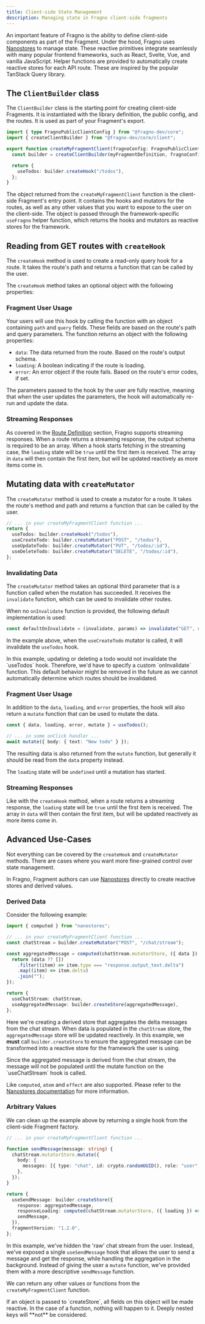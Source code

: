 ```yaml
---
title: Client-side State Management
description: Managing state in Fragno client-side fragments
---
```


An important feature of Fragno is the ability to define client-side components as part of the
Fragment. Under the hood, Fragno uses [Nanostores](https://github.com/nanostores/nanostores) to
manage state. These reactive primitives integrate seamlessly with many popular frontend frameworks,
such as React, Svelte, Vue, and vanilla JavaScript. Helper functions are provided to automatically
create reactive stores for each API route. These are inspired by the popular TanStack Query library.

## The `ClientBuilder` class

The `ClientBuilder` class is the starting point for creating client-side Fragments. It is
instantiated with the library definition, the public config, and the routes. It is used as part of
your Fragment's export.

```typescript title="src/index.ts"
import { type FragnoPublicClientConfig } from "@fragno-dev/core";
import { createClientBuilder } from "@fragno-dev/core/client";

export function createMyFragmentClient(fragnoConfig: FragnoPublicClientConfig = {}) {
  const builder = createClientBuilder(myFragmentDefinition, fragnoConfig, routes);

  return {
    useTodos: builder.createHook("/todos"),
  };
}
```

The object returned from the `createMyFragmentClient` function is the client-side Fragment's entry
point. It contains the hooks and mutators for the routes, as well as any other values that you want
to expose to the user on the client-side. The object is passed through the framework-specific
`useFragno` helper function, which returns the hooks and mutators as reactive stores for the
framework.

## Reading from GET routes with `createHook`

The `createHook` method is used to create a read-only query hook for a route. It takes the route's
path and returns a function that can be called by the user.

The `createHook` method takes an optional object with the following properties:

<AutoTypeTable path="fragno/src/client/client.ts" name="CreateHookOptions" />

### Fragment User Usage

Your users will use this hook by calling the function with an object containing `path` and `query`
fields. These fields are based on the route's path and query parameters. The function returns an
object with the following properties:

- `data`: The data returned from the route. Based on the route's output schema.
- `loading`: A boolean indicating if the route is loading.
- `error`: An error object if the route fails. Based on the route's error codes, if set.

The parameters passed to the hook by the user are fully reactive, meaning that when the user updates
the parameters, the hook will automatically re-run and update the data.

### Streaming Responses

As covered in the [Route Definition](./route-definition.mdx) section, Fragno supports streaming
responses. When a route returns a streaming response, the output schema is required to be an array.
When a hook starts fetching in the streaming case, the `loading` state will be `true` until the
first item is received. The array in `data` will then contain the first item, but will be updated
reactively as more items come in.

## Mutating data with `createMutator`

The `createMutator` method is used to create a mutator for a route. It takes the route's method and
path and returns a function that can be called by the user.

```typescript title="src/index.ts"
// ... in your createMyFragmentClient function ...
return {
  useTodos: builder.createHook("/todos"),
  useCreateTodo: builder.createMutator("POST", "/todos"),
  useUpdateTodo: builder.createMutator("PUT", "/todos/:id"),
  useDeleteTodo: builder.createMutator("DELETE", "/todos/:id"),
};
```

### Invalidating Data

The `createMutator` method takes an optional third parameter that is a function called when the
mutation has succeeded. It receives the `invalidate` function, which can be used to invalidate other
routes.

When no `onInvalidate` function is provided, the following default implementation is used:

```typescript
const defaultOnInvalidate = (invalidate, params) => invalidate("GET", route.path, params);
```

In the example above, when the `useCreateTodo` mutator is called, it will invalidate the `useTodos`
hook.

<Callout title="Invalidation only happens on exactly the same route/path" type="warning">
  In this example, updating or deleting a todo would not invalidate the `useTodos` hook. Therefore,
  we'd have to specify a custom `onInvalidate` function.
</Callout>

<Callout title="Default behaviour might be removed in the future" type="warning">
  This default behavior might be removed in the future as we cannot automatically determine which
  routes should be invalidated.
</Callout>

### Fragment User Usage

In addition to the `data`, `loading`, and `error` properties, the hook will also return a `mutate`
function that can be used to mutate the data.

```typescript
const { data, loading, error, mutate } = useTodos();

// ... in some onClick handler ...
await mutate({ body: { text: "New todo" } });
```

The resulting data is also returned from the `mutate` function, but generally it should be read from
the `data` property instead.

The `loading` state will be `undefined` until a mutation has started.

### Streaming Responses

Like with the `createHook` method, when a route returns a streaming response, the `loading` state
will be `true` until the first item is received. The array in `data` will then contain the first
item, but will be updated reactively as more items come in.

## Advanced Use-Cases

Not everything can be covered by the `createHook` and `createMutator` methods. There are cases where
you want more fine-grained control over state management.

In Fragno, Fragment authors can use
[Nanostores](https://github.com/nanostores/nanostores?tab=readme-ov-file#nano-stores) directly to
create reactive stores and derived values.

### Derived Data

Consider the following example:

```typescript title="src/index.ts"
import { computed } from "nanostores";

// ... in your createMyFragmentClient function ...
const chatStream = builder.createMutator("POST", "/chat/stream");

const aggregatedMessage = computed(chatStream.mutatorStore, ({ data }) => {
  return (data ?? [])
    .filter((item) => item.type === "response.output_text.delta")
    .map((item) => item.delta)
    .join("");
});

return {
  useChatStream: chatStream,
  useAggregatedMessage: builder.createStore(aggregatedMessage),
};
```

Here we're creating a derived store that aggregates the delta messages from the chat stream. When
data is populated in the `chatStream` store, the `aggregatedMessage` store will be updated
reactively. In this example, we **must** call `builder.createStore` to ensure the aggregated message
can be transformed into a reactive store for the framework the user is using.

<Callout title="Mutate must be called" type="info">
  Since the aggregated message is derived from the chat stream, the message will not be populated
  until the mutate function on the `useChatStream` hook is called.
</Callout>

Like `computed`, `atom` and `effect` are also supported. Please refer to the
[Nanostores documentation](https://github.com/nanostores/nanostores?tab=readme-ov-file#nano-stores)
for more information.

### Arbitrary Values

We can clean up the example above by returning a single hook from the client-side Fragment factory.

```typescript title="src/index.ts"
// ... in your createMyFragmentClient function ...

function sendMessage(message: string) {
  chatStream.mutatorStore.mutate({
    body: {
      messages: [{ type: "chat", id: crypto.randomUUID(), role: "user", content: message }],
    },
  });
}

return {
  useSendMessage: builder.createStore({
    response: aggregatedMessage,
    responseLoading: computed(chatStream.mutatorStore, ({ loading }) => loading),
    sendMessage,
  }),
  fragmentVersion: "1.2.0",
};
```

In this example, we've hidden the 'raw' chat stream from the user. Instead, we've exposed a single
`useSendMessage` hook that allows the user to send a message and get the response, while handling
the aggregation in the background. Instead of giving the user a `mutate` function, we've provided
them with a more descriptive `sendMessage` function.

We can return any other values or functions from the `createMyFragmentClient` function.

<Callout title="`createStore` nesting" type="warning">
  If an object is passed to `createStore`, all fields on this object will be made reactive. In the
  case of a function, nothing will happen to it. Deeply nested keys will **not** be considered.
</Callout>
